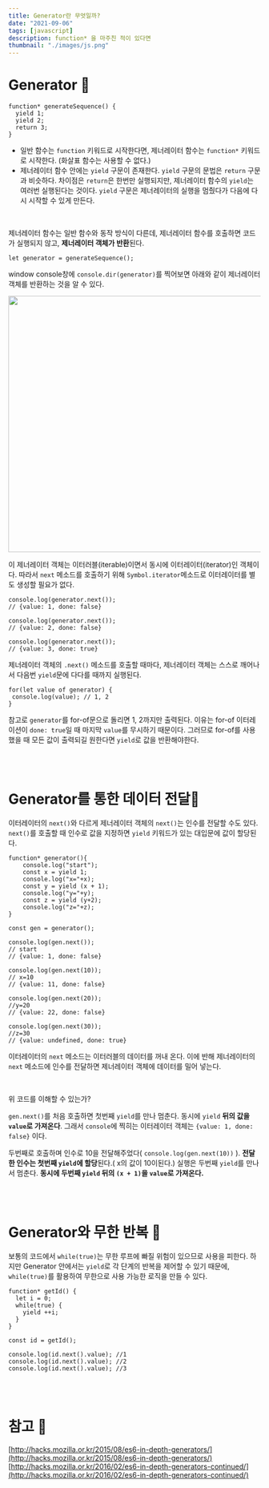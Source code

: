 ```yaml
---
title: Generator란 무엇일까?
date: "2021-09-06"
tags: [javascript]
description: function* 을 마주친 적이 있다면
thumbnail: "./images/js.png"
---
```




# Generator 👀

```
function* generateSequence() {
  yield 1;
  yield 2;
  return 3;
}
```

-   일반 함수는 `function` 키워드로 시작한다면, 제너레이터 함수는 `function*` 키워드로 시작한다. (화살표 함수는 사용할 수 없다.)
-   제너레이터 함수 안에는 `yield` 구문이 존재한다. `yield` 구문의 문법은 `return` 구문과 비슷하다. 차이점은 `return`은 한번만 실행되지만, 제너레이터 함수의 `yield`는 여러번 실행된다는 것이다. `yield` 구문은 제너레이터의 실행을 멈췄다가 다음에 다시 시작할 수 있게 만든다.

<br/>

제너레이터 함수는 일반 함수와 동작 방식이 다른데, 제너레이터 함수를 호출하면 코드가 실행되지 않고, **제너레이터 객체가 반환**된다.

```
let generator = generateSequence();
```

window console창에 `console.dir(generator)`를 찍어보면 아래와 같이 제너레이터 객체를 반환하는 것을 알 수 있다.

 <img
    src="https://img1.daumcdn.net/thumb/R1280x0/?scode=mtistory2&fname=https%3A%2F%2Fblog.kakaocdn.net%2Fdn%2FcW2GnF%2Fbtrd149YS60%2FIobORMbIgQzZsWhDnke4M0%2Fimg.png"
    width="512"
    className="m-auto"
  />

이 제너레이터 객체는 이터러블(iterable)이면서 동시에 이터레이터(iterator)인 객체이다. 따라서 `next` 메소드를 호출하기 위해 `Symbol.iterator`메소드로 이터레이터를 별도 생성할 필요가 없다.

```
console.log(generator.next());
// {value: 1, done: false}

console.log(generator.next());
// {value: 2, done: false}

console.log(generator.next());
// {value: 3, done: true}
```

제너레이터 객체의 `.next()` 메소드를 호출할 때마다, 제너레이터 객체는 스스로 깨어나서 다음번 `yield`문에 다다를 때까지 실행된다.

```
for(let value of generator) {
 console.log(value); // 1, 2
}
```

참고로 `generator`를 for-of문으로 돌리면 1, 2까지만 출력된다. 이유는 for-of 이터레이션이 `done: true`일 때 마지막 `value`를 무시하기 때문이다. 그러므로 for-of를 사용했을 때 모든 값이 출력되길 원한다면 `yield`로 값을 반환해야한다.


<br/>
<br/>

# Generator를 통한 데이터 전달🛵

이터레이터의 `next()`와 다르게 제너레이터 객체의 `next()`는 인수를 전달할 수도 있다.  
`next()`를 호출할 때 인수로 값을 지정하면 `yield` 키워드가 있는 대입문에 값이 할당된다.

```
function* generator(){
    console.log("start");
    const x = yield 1;
    console.log("x="+x);
    const y = yield (x + 1);
    console.log("y="+y);
    const z = yield (y+2);
    console.log("z="+z);
}

const gen = generator();

console.log(gen.next());
// start
// {value: 1, done: false}

console.log(gen.next(10));
// x=10
// {value: 11, done: false}

console.log(gen.next(20));
//y=20
// {value: 22, done: false}

console.log(gen.next(30));
//z=30
// {value: undefined, done: true}
```

이터레이터의 `next` 메소드는 이터러블의 데이터를 꺼내 온다. 이에 반해 제너레이터의 `next` 메소드에 인수를 전달하면 제너레이터 객체에 데이터를 밀어 넣는다.

<br/>

위 코드를 이해할 수 있는가?

`gen.next()`를 처음 호출하면 첫번째 `yield`를 만나 멈춘다. 동시에 `yield` **뒤의 값을 `value`로 가져온다**. 그래서 `console`에 찍히는 이터레이터 객체는 `{value: 1, done: false}` 이다.

두번째로 호출하며 인수로 10을 전달해주었다( `console.log(gen.next(10))` ). **전달한 인수는 첫번째 `yield`에 할당**된다.( x의 값이 10이된다.) 실행은 두번째 `yield`를 만나서 멈춘다. **동시에 두번째 `yield` 뒤의 `(x + 1)`을 `value`로 가져온다.** 


<br/>
<br/>

# Generator와 무한 반복 🔁

보통의 코드에서 `while(true)`는 무한 루프에 빠질 위험이 있으므로 사용을 피한다. 하지만 Generator 안에서는 `yield`로 각 단계의 반복을 제어할 수 있기 때문에, `while(true)`를 활용하여 무한으로 사용 가능한 로직을 만들 수 있다.

```
function* getId() {
  let i = 0;
  while(true) {
    yield ++i;
  }
}

const id = getId();

console.log(id.next().value); //1
console.log(id.next().value); //2
console.log(id.next().value); //3
```

<br/>
<br/>

# 참고 📌

[http://hacks.mozilla.or.kr/2015/08/es6-in-depth-generators/](http://hacks.mozilla.or.kr/2015/08/es6-in-depth-generators/)  
[http://hacks.mozilla.or.kr/2016/02/es6-in-depth-generators-continued/](http://hacks.mozilla.or.kr/2016/02/es6-in-depth-generators-continued/)